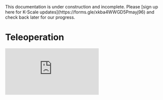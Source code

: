
<Callout type="warning" emoji="⚠️">
This documentation is under construction and incomplete. Please [sign up here for K-Scale updates](https://forms.gle/xkba4WWGD5Pmayj96) and check back later for our progress.
</Callout>

# Teleoperation

<iframe
  src="https://www.youtube.com/embed/tIkKE_aTgEk"
  title="Stompy Mini Teleop Demo"
  frameBorder="0"
  allow="accelerometer; autoplay; clipboard-write; encrypted-media; gyroscope; picture-in-picture"
  allowFullScreen
  style={{ width: '100%', height: 'auto', aspectRatio: '16/9', marginTop: '2rem' }}
/>

A minimal implementation of a bi-manual remote robotic teleoperation system using VR hand tracking and camera streaming.


### Setup

```bash
git clone https://github.com/kscalelabs/teleop.git && cd teleop
conda create -y -n teleop python=3.11 && conda activate teleop
make install-dependencies
pip install -r requirements.txt
```

### Scripts
```demo.py``` - POC for integrating PyBullet with Vuer for real-time robot control

```collect.py``` - Data collection script that interfaces with demo.py for video and position collection

### Usage

Start ngrok on the robot computer.

```bash
ngrok http 8012
```

Open the browser app on the HMD and go to the ngrok URL (there will not be any content until you start the server on the robot computer).

#### Teleop
Start the server on the robot computer.

```bash
python demo.py --gui --firmware
```

#### Data Collection
Start the server on the robot computer.

```bash
python collect.py --task_name CONFIG_TASK_NAME --use_firmware True
```

#### Replaying Trajectories
Simply run the following command to replay the recorded trajectories. This currently only works with episodes split into hdf5 and mp4 files.

```bash
python replay.py --dataset_dir PATH/TO/DATASET --episode_idx EPISODE_IDX
```

### Common Issues
#### Large Errors in Robot State and Actions
Check the units, offsets, and any other factors that might be causing the numbers being recorded to be different than you expect. Also, check that the motor configs are correct (signs, offsets, etc). The Robot class has a handy method to test motors.

```python
robot.test_motors()
```

#### Robot Not Moving
Check that the robot is connected to the firmware and that the firmware is running. Check the status of the can bus and restart if needed.

  ```bash
  sudo ip link show can0
  ```

#### Jerky Robot Movement
Depending on your setup (power supply, battery, etc), check that current draw is not too high. An abnormally high current draw is also indicative of large errors in motor state and actions since we are using a closed loop PD torque controller.

### Dependencies

- [Vuer](https://github.com/vuer-ai/vuer) is used for visualization
- [PyBullet](https://pybullet.org/wordpress/) is used for IK
- [ngrok](https://ngrok.com/download) is used for networking


### Citation

```
@misc{teleop-2024,
  title={Bi-Manual Remote Robotic Teleoperation},
  author={KScale Labs},
  year={2024},
  url={https://github.com/kscalelabs/teleop}
}
```
